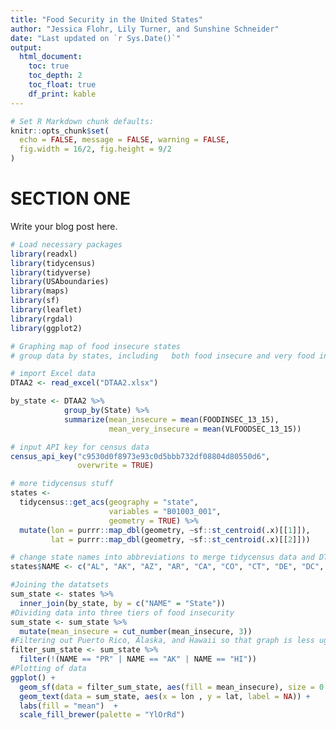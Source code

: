 ```yaml
---
title: "Food Security in the United States"
author: "Jessica Flohr, Lily Turner, and Sunshine Schneider"
date: "Last updated on `r Sys.Date()`"
output:
  html_document:
    toc: true
    toc_depth: 2
    toc_float: true
    df_print: kable
---
```


```r
# Set R Markdown chunk defaults:
knitr::opts_chunk$set(
  echo = FALSE, message = FALSE, warning = FALSE, 
  fig.width = 16/2, fig.height = 9/2
)
```

<!--
Comments in HTML are like this! 
-->

# SECTION ONE

Write your blog post here.

```r
# Load necessary packages
library(readxl)
library(tidycensus)
library(tidyverse)
library(USAboundaries)
library(maps)
library(sf)
library(leaflet)
library(rgdal)
library(ggplot2)

# Graphing map of food insecure states
# group data by states, including   both food insecure and very food insecure, but only ended up using food insecure data, so I can take that out later

# import Excel data
DTAA2 <- read_excel("DTAA2.xlsx")

by_state <- DTAA2 %>%
            group_by(State) %>%
            summarize(mean_insecure = mean(FOODINSEC_13_15),
                      mean_very_insecure = mean(VLFOODSEC_13_15))

# input API key for census data
census_api_key("c9530d0f8973e93c0d5bbb732df08804d80550d6",
               overwrite = TRUE)

# more tidycensus stuff
states <- 
  tidycensus::get_acs(geography = "state", 
                      variables = "B01003_001", 
                      geometry = TRUE) %>%
  mutate(lon = purrr::map_dbl(geometry, ~sf::st_centroid(.x)[[1]]),
         lat = purrr::map_dbl(geometry, ~sf::st_centroid(.x)[[2]])) 

# change state names into abbreviations to merge tidycensus data and DTAA2
states$NAME <- c("AL", "AK", "AZ", "AR", "CA", "CO", "CT", "DE", "DC", "FL", "GA", "HI", "ID", "IL", "IN", "IA", "KS", "KY", "LA", "ME", "MD", "MA", "MI", "MN", "MS", "MO", "MT", "NE", "NV", "NH", "NJ", "NM", "NY", "NC", "ND", "OH", "OK", "OR", "PA", "RI", "SC", "SD", "TN", "TX", "UT", "VT", "VA", "WA", "WV", "WI", "WY", "PR")

#Joining the datatsets
sum_state <- states %>% 
  inner_join(by_state, by = c("NAME" = "State"))
#Dividing data into three tiers of food insecurity
sum_state <- sum_state %>%
  mutate(mean_insecure = cut_number(mean_insecure, 3))
#Filtering out Puerto Rico, Alaska, and Hawaii so that graph is less ugly
filter_sum_state <- sum_state %>% 
  filter(!(NAME == "PR" | NAME == "AK" | NAME == "HI"))
#Plotting of data 
ggplot() +
  geom_sf(data = filter_sum_state, aes(fill = mean_insecure), size = 0.5) +
  geom_text(data = sum_state, aes(x = lon , y = lat, label = NA)) +
  labs(fill = "mean")  +
  scale_fill_brewer(palette = "YlOrRd")

```


